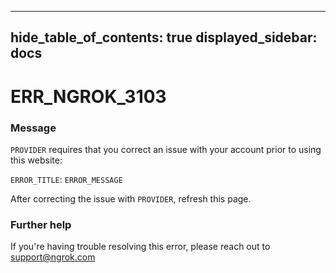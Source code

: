 

---
hide_table_of_contents: true
displayed_sidebar: docs
---


# ERR_NGROK_3103

### Message
`PROVIDER` requires that you correct an issue with your account prior to using this website:

`ERROR_TITLE`: `ERROR_MESSAGE`

After correcting the issue with `PROVIDER`, refresh this page.

<ErrorDetails />



### Further help
If you're having trouble resolving this error, please reach out to [support@ngrok.com](mailto:support@ngrok.com?subject=Help%20with%20ERR_NGROK_3103)

